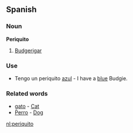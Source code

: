 ==Spanish==

===Noun===

'''Periquito'''

#[[Budgerigar]]

===Use===

*Tengo un periquito [[azul]] - I have a [[blue]] Budgie.

===Related words===

*[[gato]] - [[Cat]]
*[[Perro]] - [[Dog]]

[[nl:periquito]]